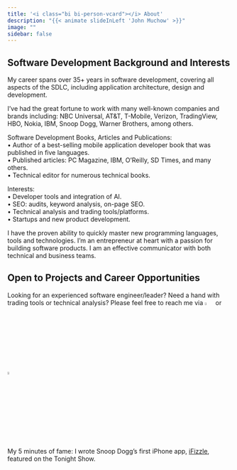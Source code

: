 ```yaml
---
title: '<i class="bi bi-person-vcard"></i> About'
description: "{{< animate slideInLeft 'John Muchow' >}}"
image: ""
sidebar: false
---
```


## Software Development Background and Interests {.animate__animated .animate__slideInLeft}

My career spans over 35+ years in software development, covering all aspects of the SDLC, including application architecture, design and development.

I've had the great fortune to work with many well-known companies and brands including: NBC Universal, AT&T, T-Mobile, Verizon, TradingView, HBO, Nokia, IBM, Snoop Dogg, Warner Brothers, among others.

Software Development Books, Articles and Publications:  
• Author of a best-selling mobile application developer book that was published in five languages.  
• Published articles: PC Magazine, IBM, O'Reilly, SD Times, and many others.  
• Technical editor for numerous technical books.  

Interests:  
• Developer tools and integration of AI.  
• SEO: audits, keyword analysis, on-page SEO.  
• Technical analysis and trading tools/platforms.  
• Startups and new product development.  

I have the proven ability to quickly master new programming languages, tools and technologies. I'm an entrepreneur at heart with a passion for building software products. I am an effective communicator with both technical and business teams.

## Open to Projects and Career Opportunities {.animate__animated .animate__slideInRight}

Looking for an experienced software engineer/leader? Need a hand with trading tools or technical analysis? Please feel free to reach me via [![](../images/icon-linkedin.png){width="4%"}](https://www.linkedin.com/in/johnmuchow/) or [![](../images/icons-twitter.png){width="4%"}](https://twitter.com/JohnMuchow)

::: {.callout-note title="Useless Trivia" collapse="true"}

My 5 minutes of fame: I wrote Snoop Dogg’s first iPhone app, [iFizzle](https://www.youtube.com/watch?v=AL4-ghF76zQ), featured on the Tonight Show.
:::
